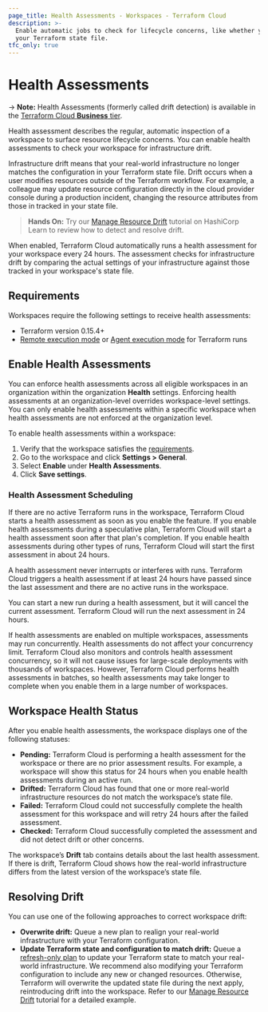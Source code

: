 ```yaml
---
page_title: Health Assessments - Workspaces - Terraform Cloud
description: >-
  Enable automatic jobs to check for lifecycle concerns, like whether your real-world infrastructure matches
  your Terraform state file.
tfc_only: true
---
```


# Health Assessments

-> **Note:** Health Assessments (formerly called drift detection) is available in the [Terraform Cloud **Business** tier](https://www.hashicorp.com/products/terraform/pricing). 

Health assessment describes the regular, automatic inspection of a workspace to surface resource lifecycle concerns. You can enable health assessments to check your workspace for infrastructure drift.

Infrastructure drift means that your real-world infrastructure no longer matches the configuration in your Terraform state file. Drift occurs when a user modifies resources outside of the Terraform workflow. For example, a colleague may update resource configuration directly in the cloud provider console during a production incident, changing the resource attributes from those in tracked in your state file.

> **Hands On:** Try our [Manage Resource Drift](https://learn.hashicorp.com/tutorials/terraform/resource-drift) tutorial on HashiCorp Learn to review how to detect and resolve drift.

When enabled, Terraform Cloud automatically runs a health assessment for your workspace every 24 hours. The assessment checks for infrastructure drift by comparing the actual settings of your infrastructure against those tracked in your workspace's state file.

## Requirements

Workspaces require the following settings to receive health assessments:
- Terraform version 0.15.4+
- [Remote execution mode](/cloud-docs/workspaces/settings#execution-mode) or [Agent execution mode](/cloud-docs/agents#configuring-workspaces-to-use-the-agent) for Terraform runs

## Enable Health Assessments

You can enforce health assessments across all eligible workspaces in an organization within the organization **Health** settings. Enforcing health assessments at an organization-level overrides workspace-level settings. You can only enable health assessments within a specific workspace when health assessments are not enforced at the organization level. 

To enable health assessments within a workspace:
1. Verify that the workspace satisfies the [requirements](#requirements).
1. Go to the workspace and click **Settings > General**.
1. Select **Enable** under **Health Assessments**.
1. Click **Save settings**.

### Health Assessment Scheduling

If there are no active Terraform runs in the workspace, Terraform Cloud starts a health assessment as soon as you enable the feature. If you enable health assessments during a speculative plan, Terraform Cloud will start a health assessment soon after that plan's completion. If you enable health assessments during other types of runs, Terraform Cloud will start the first assessment in about 24 hours.

A health assessment never interrupts or interferes with runs. Terraform Cloud triggers a health assessment if at least 24 hours have passed since the last assessment and there are no active runs in the workspace.

You can start a new run during a health assessment, but it will cancel the current assessment. Terraform Cloud will run the next assessment in 24 hours.

If health assessments are enabled on multiple workspaces, assessments may run concurrently. Health assessments do not affect your concurrency limit. Terraform Cloud also monitors and controls health assessment concurrency, so it will not cause issues for large-scale deployments with thousands of workspaces. However, Terraform Cloud performs health assessments in batches, so health assessments may take longer to complete when you enable them in a large number of workspaces.

## Workspace Health Status

After you enable health assessments, the workspace displays one of the following statuses:

- **Pending:** Terraform Cloud is performing a health assessment for the workspace or there are no prior assessment results. For example, a workspace will show this status for 24 hours when you enable health assessments  during an active run.
- **Drifted:** Terraform Cloud has found that one or more real-world infrastructure resources do not match the workspace’s state file.
-  **Failed:** Terraform Cloud could not successfully complete the health assessment for this workspace and will retry 24 hours after the failed assessment.
- **Checked:** Terraform Cloud successfully completed the assessment and did not detect drift or other concerns.

The workspace’s **Drift** tab contains details about the last health assessment. If there is drift, Terraform Cloud shows how the real-world infrastructure differs from the latest version of the workspace’s state file.


## Resolving Drift

You can use one of the following approaches to correct workspace drift:

- **Overwrite drift:** Queue a new plan to realign your real-world infrastructure with your Terraform configuration.
- **Update Terraform state and configuration to match drift:** Queue a [refresh-only plan](/cloud-docs/run/modes-and-options#refresh-only-mode) to update your Terraform state to match your real-world infrastructure. We recommend also modifying your Terraform configuration to include any new or changed resources. Otherwise, Terraform will overwrite the updated state file during the next apply, reintroducing drift into the workspace. Refer to our [Manage Resource Drift](https://learn.hashicorp.com/tutorials/terraform/resource-drift) tutorial for a detailed example.
